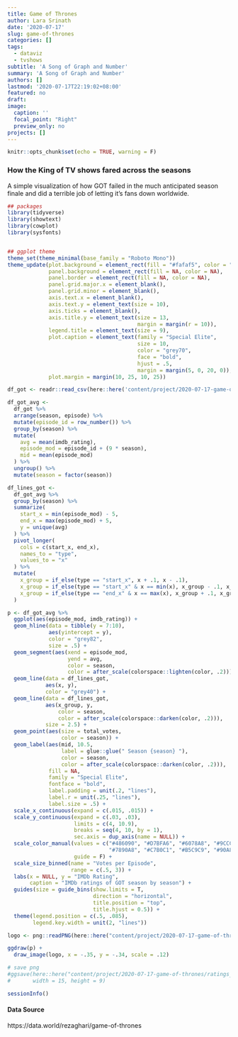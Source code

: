 ```yaml
---
title: Game of Thrones
author: Lara Srinath
date: '2020-07-17'
slug: game-of-thrones
categories: []
tags:
  - dataviz
  - tvshows
subtitle: 'A Song of Graph and Number'
summary: 'A Song of Graph and Number'
authors: []
lastmod: '2020-07-17T22:19:02+08:00'
featured: no
draft: 
image:
  caption: ''
  focal_point: "Right"
  preview_only: no
projects: []
---
```

 
```r
knitr::opts_chunk$set(echo = TRUE, warning = F)
```
### How the King of TV shows fared across the seasons

A simple visualization of how GOT failed in the much anticipated season finale and did a terrible job of letting it's fans down worldwide.


```r
## packages
library(tidyverse)
library(showtext)
library(cowplot)
library(sysfonts)


## ggplot theme
theme_set(theme_minimal(base_family = "Roboto Mono"))
theme_update(plot.background = element_rect(fill = "#fafaf5", color = "#fafaf5"),
             panel.background = element_rect(fill = NA, color = NA),
             panel.border = element_rect(fill = NA, color = NA),
             panel.grid.major.x = element_blank(),
             panel.grid.minor = element_blank(),
             axis.text.x = element_blank(),
             axis.text.y = element_text(size = 10),
             axis.ticks = element_blank(),
             axis.title.y = element_text(size = 13, 
                                         margin = margin(r = 10)),
             legend.title = element_text(size = 9),
             plot.caption = element_text(family = "Special Elite",
                                         size = 10,
                                         color = "grey70",
                                         face = "bold",
                                         hjust = .5,
                                         margin = margin(5, 0, 20, 0)),
             plot.margin = margin(10, 25, 10, 25))

```

```r
df_got <- readr::read_csv(here::here('content/project/2020-07-17-game-of-thrones/ratings.csv'))
```


```r
df_got_avg <-
  df_got %>% 
  arrange(season, episode) %>% 
  mutate(episode_id = row_number()) %>% 
  group_by(season) %>% 
  mutate(
    avg = mean(imdb_rating),
    episode_mod = episode_id + (9 * season),
    mid = mean(episode_mod)
  ) %>% 
  ungroup() %>% 
  mutate(season = factor(season))

df_lines_got <-
  df_got_avg %>% 
  group_by(season) %>% 
  summarize(
    start_x = min(episode_mod) - 5,
    end_x = max(episode_mod) + 5,
    y = unique(avg)
  ) %>% 
  pivot_longer(
    cols = c(start_x, end_x),
    names_to = "type",
    values_to = "x"
  ) %>% 
  mutate(
    x_group = if_else(type == "start_x", x + .1, x - .1),
    x_group = if_else(type == "start_x" & x == min(x), x_group - .1, x_group),
    x_group = if_else(type == "end_x" & x == max(x), x_group + .1, x_group)
  )

```


```r
p <- df_got_avg %>% 
  ggplot(aes(episode_mod, imdb_rating)) +
  geom_hline(data = tibble(y = 7:10),
             aes(yintercept = y),
             color = "grey82",
             size = .5) +
  geom_segment(aes(xend = episode_mod,
                   yend = avg, 
                   color = season, 
                   color = after_scale(colorspace::lighten(color, .2)))) +
  geom_line(data = df_lines_got,
            aes(x, y),
            color = "grey40") +
  geom_line(data = df_lines_got,
            aes(x_group, y, 
                color = season, 
                color = after_scale(colorspace::darken(color, .2))),
            size = 2.5) +
  geom_point(aes(size = total_votes,
                 color = season)) +
  geom_label(aes(mid, 10.5,
                 label = glue::glue(" Season {season} "),
                 color = season, 
                 color = after_scale(colorspace::darken(color, .2))),
             fill = NA,
             family = "Special Elite",
             fontface = "bold",
             label.padding = unit(.2, "lines"),
             label.r = unit(.25, "lines"),
             label.size = .5) +
  scale_x_continuous(expand = c(.015, .015)) +
  scale_y_continuous(expand = c(.03, .03),
                     limits = c(4, 10.9),
                     breaks = seq(4, 10, by = 1),
                     sec.axis = dup_axis(name = NULL)) +
  scale_color_manual(values = c("#486090", "#D7BFA6", "#6078A8", "#9CCCCC", 
                                "#7890A8", "#C7B0C1", "#B5C9C9", "#90A8C0", "#A8A890"),
                     guide = F) +
  scale_size_binned(name = "Votes per Episode",
                    range = c(.5, 3)) +
  labs(x = NULL, y = "IMDb Rating",
       caption = "IMDb ratings of GOT season by season") +
  guides(size = guide_bins(show.limits = T,
                           direction = "horizontal",
                           title.position = "top",
                           title.hjust = 0.5)) +
  theme(legend.position = c(.5, .085), 
        legend.key.width = unit(2, "lines"))

logo <- png::readPNG(here::here("content/project/2020-07-17-game-of-thrones/logo.png"))

ggdraw(p) +
  draw_image(logo, x = -.35, y = -.34, scale = .12)

# save png
#ggsave(here::here("content/project/2020-07-17-game-of-thrones/ratings_got.png"), 
#       width = 15, height = 9) 

```

<!-- ### Screen time of Characters -->
















```r
sessionInfo()
```


#### Data Source

https://data.world/rezaghari/game-of-thrones
